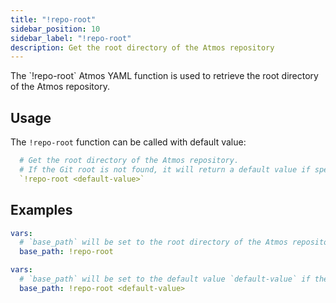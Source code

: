 ```yaml
---
title: "!repo-root"
sidebar_position: 10
sidebar_label: "!repo-root"
description: Get the root directory of the Atmos repository
---
```


<Intro>
    The `!repo-root` Atmos YAML function is used to retrieve the root directory of the Atmos repository.
</Intro>

## Usage

The `!repo-root` function can be called with default value:

```yaml
  # Get the root directory of the Atmos repository.
  # If the Git root is not found, it will return a default value if specified; otherwise, it returns an error.
  `!repo-root <default-value>`
```

## Examples

```yaml
vars:
  # `base_path` will be set to the root directory of the Atmos repository if present otherwise it will return an error
  base_path: !repo-root
```

```yaml
vars:
  # `base_path` will be set to the default value `default-value` if the Atmos repository root is not present
  base_path: !repo-root <default-value>
```
